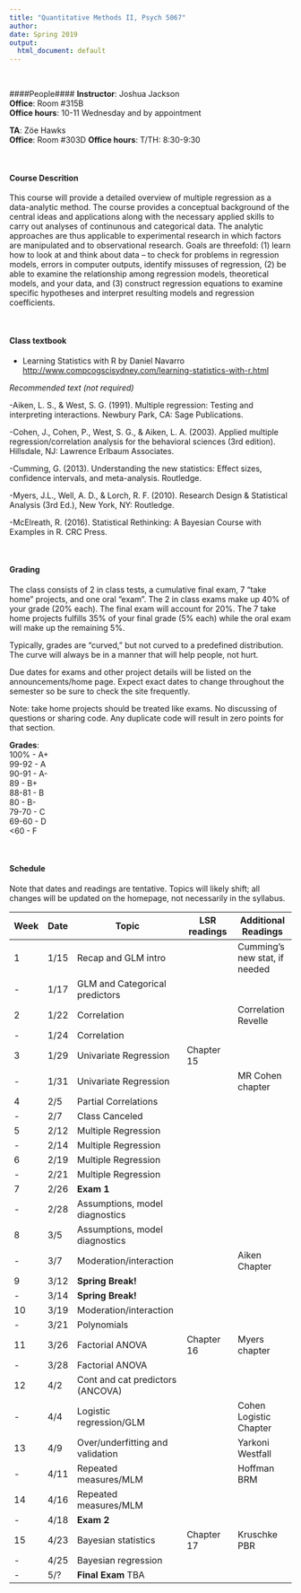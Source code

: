 ```yaml
---
title: "Quantitative Methods II, Psych 5067"
author: 
date: Spring 2019
output:
  html_document: default
---
```

<br>  

####People#### 
**Instructor**: Joshua Jackson  
**Office**: Room #315B  
**Office hours**: 10-11 Wednesday and by appointment  

**TA**: Zöe Hawks  
**Office**: Room #303D
**Office hours**: T/TH: 8:30-9:30

<br>  

#### Course Descrition#### 

This course will provide a detailed overview of multiple regression as a data-analytic method. The course provides a conceptual background of the central ideas and applications along with the necessary applied skills to carry out analyses of continunous and categorical data. The analytic approaches are thus applicable to experimental research in which factors are manipulated and to observational research. Goals are threefold: (1) learn how to look at and think about data – to check for problems in regression models, errors in computer outputs, identify missuses of regression, (2) be able to examine the relationship among regression models, theoretical models, and your data, and (3) construct regression equations to examine specific hypotheses and interpret resulting models and regression coefficients. 

<br>  

#### Class textbook#### 

- Learning Statistics with R by Daniel Navarro <http://www.compcogscisydney.com/learning-statistics-with-r.html>

*Recommended text (not required)*

-Aiken, L. S., & West, S. G. (1991). Multiple regression: Testing and interpreting interactions. Newbury Park, CA: Sage Publications.

-Cohen, J., Cohen, P., West, S. G., & Aiken, L. A. (2003). Applied multiple regression/correlation analysis for the behavioral sciences (3rd edition). Hillsdale, NJ: Lawrence Erlbaum Associates.

-Cumming, G. (2013). Understanding the new statistics: Effect sizes, confidence intervals, and meta-analysis. Routledge.

-Myers, J.L., Well, A. D., & Lorch, R. F. (2010). Research Design & Statistical Analysis (3rd Ed.), New York, NY: Routledge. 

-McElreath, R. (2016). Statistical Rethinking: A Bayesian Course with Examples in R. CRC Press. 

<br>  

#### Grading#### 
The class consists of 2 in class tests, a cumulative final exam,  7 "take home" projects, and one oral "exam". The 2 in class exams make up 40% of your grade (20% each). The final exam will account for 20%.  The 7 take home projects fulfills 35% of your final grade (5% each) while the oral exam will make up the remaining 5%. 

Typically, grades are "curved," but not curved to a predefined distribution. The curve will always be in a manner that will help people, not hurt. 

Due dates for exams and other project details will be listed on the announcements/home page. Expect exact dates to change throughout the semester so be sure to check the site frequently. 

Note: take home projects should be treated like exams. No discussing of questions or sharing code. Any duplicate code will result in zero points for that section. 

**Grades**:   
100%   - A+  
99-92 - A  
90-91 - A-  
89    - B+  
88-81 - B  
80    - B-  
79-70 - C  
69-60 - D  
<60   - F  
  
  <br>  
  
#### Schedule####  

Note that dates and readings are tentative. Topics will likely shift; all changes will be updated on the homepage, not necessarily in the syllabus. 

| Week | Date  |  Topic                                 |LSR readings       | Additional Readings  |
-------|-------|----------------------------------------|--------------------|----------------------|
| 1    | 1/15  | Recap and GLM intro                    |                   |Cumming's new stat, if needed|
| -    | 1/17  | GLM and Categorical predictors         |                    |                      |
| 2    | 1/22  | Correlation                            |                    | Correlation Revelle  |
| -    | 1/24  | Correlation                            |                  |                      |
| 3    | 1/29  | Univariate Regression                  |   Chapter 15                 |                      |
| -    | 1/31   | Univariate Regression                 |                  |  MR Cohen chapter     |
| 4    | 2/5   | Partial Correlations                   |                  |                      |
| -    | 2/7   | Class Canceled                         |                  |      |
| 5    | 2/12  | Multiple Regression                    |                  |                      |
| -    | 2/14  | Multiple Regression                    |                  |                      |
| 6    | 2/19  | Multiple Regression                    |                    |                      |
| -    | 2/21  |  Multiple Regression                   |                    |                      |
| 7    | 2/26  |   **Exam 1**                           |                    |        |
| -    | 2/28   | Assumptions, model diagnostics        |                    |                      |
| 8    | 3/5   |  Assumptions, model diagnostics        |                    |                      |
| -    | 3/7   |  Moderation/interaction               |                     | Aiken  Chapter        |
| 9    | 3/12  | **Spring Break!**                    |                      |                      |
| -    | 3/14  | **Spring Break!**                     |                     |                      |
| 10   | 3/19  |  Moderation/interaction               |                   |          |
| -    | 3/21  |  Polynomials                         |                      |                      |
| 11   | 3/26  |  Factorial ANOVA                     |    Chapter 16        |        Myers chapter  |
| -    | 3/28  |  Factorial ANOVA                     |                     |       |
| 12   | 4/2   | Cont and cat predictors (ANCOVA)     |                      |                      |
| -    | 4/4   |  Logistic regression/GLM            |                     |     Cohen Logistic Chapter |
| 13   | 4/9  | Over/underfitting and validation     |                     |      Yarkoni Westfall     |    
| -    | 4/11  | Repeated measures/MLM               |                      | Hoffman BRM                     |                     
| 14   | 4/16  | Repeated measures/MLM              |                      | |
| -    | 4/18  | **Exam 2**                         |             |          |
| 15   | 4/23  | Bayesian statistics                  |  Chapter 17         | Kruschke PBR                     |
| -    | 4/25  | Bayesian regression                  |                      |                      |
| -    | 5/?   | **Final Exam** TBA                   |                      |                      |


